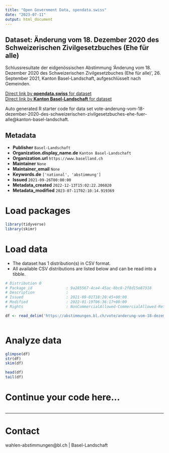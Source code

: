 ```yaml
---
title: "Open Government Data, opendata.swiss"
date: "2023-07-11"
output: html_document
---
```


## Dataset: Änderung vom 18. Dezember 2020 des Schweizerischen Zivilgesetzbuches (Ehe für alle)

Schlussresultate der eidgenössischen Abstimmung 'Änderung vom 18. Dezember 2020 des Schweizerischen Zivilgesetzbuches (Ehe für alle)', 26. September 2021, Kanton Basel-Landschaft, aufgeschlüsselt nach Gemeinden.

[Direct link by **opendata.swiss** for dataset](https://opendata.swiss/de/dataset/anderung-vom-18-dezember-2020-des-schweizerischen-zivilgesetzbuches-ehe-fur-alle1)<br>
[Direct link by **Kanton Basel-Landschaft** for dataset](https://abstimmungen.bl.ch/vote/anderung-vom-18-dezember-2020-des-schweizerischen-zivilgesetzbuches-ehe-fuer-alle/data)

Auto generated R starter code for data set vote-anderung-vom-18-dezember-2020-des-schweizerischen-zivilgesetzbuches-ehe-fuer-alle@kanton-basel-landschaft.

## Metadata

- **Publisher** `Basel-Landschaft`
- **Organization.display_name.de** `Kanton Basel-Landschaft`
- **Organization.url** `https://www.baselland.ch`
- **Maintainer** `None`
- **Maintainer_email** `None`
- **Keywords.de** `['national', 'abstimmung']`
- **Issued** `2021-09-26T00:00:00`
- **Metadata_created** `2022-12-13T15:02:22.206020`
- **Metadata_modified** `2023-07-11T02:10:14.919369`


# Load packages

```r

library(tidyverse)
library(skimr)

```

# Load data

-   The dataset has 1 distribution(s) in CSV format.
-   All available CSV distributions are listed below and can be read into a tibble.

```r

# Distribution 0
# Package_id               : 9a285567-4ca4-45ac-8bc8-2f8d15e87318
# Description              : 
# Issued                   : 2021-09-01T18:20:45+00:00
# Modified                 : 2022-01-19T06:36:17+00:00
# Rights                   : NonCommercialAllowed-CommercialAllowed-ReferenceRequired

df <- read_delim('https://abstimmungen.bl.ch/vote/anderung-vom-18-dezember-2020-des-schweizerischen-zivilgesetzbuches-ehe-fuer-alle/data-csv')



```

# Analyze data

```r

glimpse(df)
str(df)
skim(df)

head(df)
tail(df)

```

# Continue your code here...

```r

```

------------------------------------------------------------------------

# Contact

wahlen-abstimmungen@bl.ch | Basel-Landschaft
